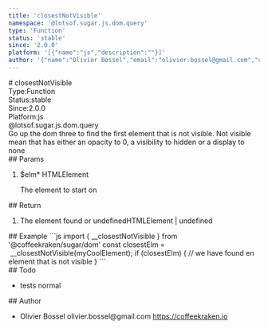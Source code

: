 ```yaml
---
title: 'closestNotVisible'
namespace: '@lotsof.sugar.js.dom.query'
type: 'Function'
status: 'stable'
since: '2.0.0'
platform: '[{"name":"js","description":""}]'
author: '{"name":"Olivier Bossel","email":"olivier.bossel@gmail.com","url":"https://coffeekraken.io"}'
---
```

<div class="docmap-mdx">
# closestNotVisible
<div class="_metas">
<div class="_type"><span class="_type-label">Type:</span><span class="_type-value">Function</span></div>
<div class="_status"><span class="_status-label">Status:</span><span class="_status-value -stable">stable</span></div>
<div class="_since"><span class="_since-label">Since:</span><span class="_since-value">2.0.0</span></div>
<div class="_platform"><span class="_platform-label">Platform:</span><span class="_platform-value">js</span></div>
</div>
<div class="_namespace">@lotsof.sugar.js.dom.query</div>
<div class="_description">
Go up the dom three to find the first element that is not visible.
Not visible mean that has either an opacity to 0, a visibility to hidden or a display to none
</div>
<div class="_params">
## Params
<ol class="_list">
<li class="_item">
<span class="_name">$elm<span class="_required">*</span></span><span class="_default"></span> <span class="_type">HTMLElement</span>
<p class="_description">The element to start on</p>
</li>
</ol>
</div>
<div class="_return">
## Return
<ol class="_list">
<li class="_item">
<span class="_description">The element found or undefined</span><span class="_default"></span><span class="_type">HTMLElement &vert; undefined</span>
</li>
</ol>
</div>
<div class="_examples">
## Example
```js
import { __closestNotVisible } from '@coffeekraken/sugar/dom'
const closestElm =  __closestNotVisible(myCoolElement);
if (closestElm) {
		// we have found en element that is not visible
}
```
</div>
<div class="_todo">
## Todo
<ul class="_list">
<li class="_item">
<span class="_description">tests</span>
<span class="_priority -normal">normal</span>
</li>
</ul>
</div>
<div class="_author">
## Author
<ul class="_list">
<li class="_item">
<span class="_name">Olivier Bossel</span>
<span class="_email">olivier.bossel@gmail.com</span>
<a href="https://coffeekraken.io" target="_blank" class="_url">https://coffeekraken.io</a>
</li>
</ul>
</div>
</div>